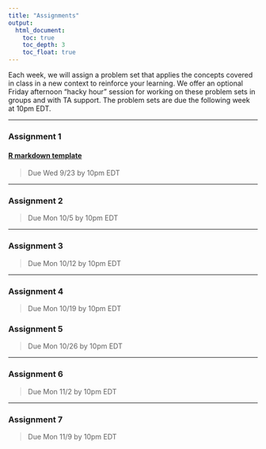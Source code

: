 ```yaml
---
title: "Assignments"
output: 
  html_document:
    toc: true
    toc_depth: 3
    toc_float: true
---
```


Each week, we will assign a problem set that applies the concepts covered in class in a new context to reinforce your learning. We offer an optional Friday afternoon “hacky hour” session for working on these problem sets in groups and with TA support. The problem sets are due the following week at 10pm EDT.  

***

### Assignment 1  
#### [R markdown template](https://github.com/nt246/NTRES6940-data-science/blob/master/assignments/assignment_1.md)  
>Due Wed 9/23 by 10pm EDT  

***

### Assignment 2  
>Due Mon 10/5 by 10pm EDT

***

### Assignment 3  
>Due Mon 10/12 by 10pm EDT  

***

### Assignment 4  
>Due Mon 10/19 by 10pm EDT


### Assignment 5  
>Due Mon 10/26 by 10pm EDT  

***

### Assignment 6  
>Due Mon 11/2 by 10pm EDT

***

### Assignment 7  
>Due Mon 11/9 by 10pm EDT  
